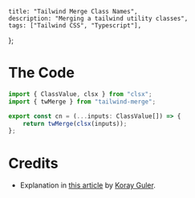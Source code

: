     title: "Tailwind Merge Class Names",
    description: "Merging a tailwind utility classes",
    tags: ["Tailwind CSS", "Typescript"],
};

# The Code

```ts
import { ClassValue, clsx } from "clsx";
import { twMerge } from "tailwind-merge";

export const cn = (...inputs: ClassValue[]) => {
    return twMerge(clsx(inputs));
};
```

# Credits

- Explanation in [this article](https://medium.com/@raelsei/how-to-merge-react-and-tailwind-css-class-names-f5faeb10ed24) by [Koray Guler](https://medium.com/@raelsei).

